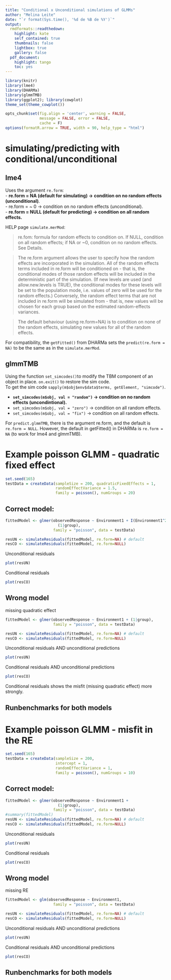 ```yaml
---
title: "Conditional x Unconditional simulations of GLMMs"
author: "Melina Leite"
date: "`r format(Sys.time(), '%d de %B de %Y')`"
output:
  rmdformats::readthedown:
    highlight: kate
    self_contained: true
    thumbnails: false
    lightbox: true
    gallery: false
  pdf_document:
    highlight: tango
    toc: yes
---
```


```r
library(knitr)
library(lme4)
library(DHARMa)
library(glmmTMB)
library(ggplot2); library(cowplot)
theme_set(theme_cowplot())

opts_chunk$set(fig.align = 'center', warning = FALSE, 
               message = FALSE, error = FALSE,
               cache = F)
options(formatR.arrow = TRUE, width = 90, help_type = "html")
```

# simulating/predicting with conditional/unconditional

## lme4

Uses the argument `re.form`:   
- **re.form = NA (default for simulating) ->  condition on no random effects (unconditional)**.   
- re.form = ~ 0 ->  condition on no random effects (unconditional).  
- **re.form = NULL (default for predicting) -> condition on all random effects.**

HELP page `simulate.merMod`:  

> re.fom: formula for random effects to condition on. If NULL, condition on all random effects; if NA or ~0, condition on no random effects. See Details.

> The re.form argument allows the user to specify how the random effects are incorporated in the simulation. All of the random effects terms included in re.form will be conditioned on - that is, the conditional modes of those random effects will be included in the deterministic part of the simulation. (If new levels are used (and allow.new.levels is TRUE), the conditional modes for these levels will be set to the population mode, i.e. values of zero will be used for the random effects.) Conversely, the random effect terms that are not included in re.form will be simulated from - that is, new values will be chosen for each group based on the estimated random-effects variances.

> The default behaviour (using re.form=NA) is to condition on none of the random effects, simulating new values for all of the random effects.


For compatibility, the `getFitted()` from DHARMa sets the `predict(re.form = NA)` to be the same as in the `simulate.merMod`.


## glmmTMB

Using the function `set_simcodes()`to modify the TBM component of an object in place. 
`on.exit()` to restore the sim code.  
To get the sim code `sapply(m$obj$env$data$terms, getElement, "simcode")`.  

- **`set_simcodes(m$obj, val = "random")` ->  condition on no random effects (uncondintional).**
- `set_simcodes(m$obj, val = "zero")` ->  condition on all random effects.
- `set_simcodes(m$obj, val = "fix")` ->  condition on all random effects.

For `predict.glmmTMB`, there is the argument re.form, and the default is `re.form = NULL`. However, the default in getFitted() in DHARMa is `re.form = NA` (to work for lme4 and glmmTMB).


# Example poisson GLMM - quadratic fixed effect

```r
set.seed(165)
testData = createData(sampleSize = 200, quadraticFixedEffects = 1,
                      randomEffectVariance = 1.5, 
                      family = poisson(), numGroups = 20)
```

## Correct model:

```r
fittedModel <- glmer(observedResponse ~ Environment1 + I(Environment1^2) +
                       (1|group), 
                     family = "poisson", data = testData)

resUN <- simulateResiduals(fittedModel, re.form=NA) # default
resCO <- simulateResiduals(fittedModel, re.form=NULL)
```

Unconditional residuals
```r
plot(resUN)
```

Conditional residuals
```r
plot(resCO)
```

## Wrong model

missing quadratic effect

```r
fittedModel <- glmer(observedResponse ~ Environment1 + (1|group), 
                     family = "poisson", data = testData)
```

```r
resUN <- simulateResiduals(fittedModel, re.form=NA) # default
resCO <- simulateResiduals(fittedModel, re.form=NULL)
```

Unconditional residuals AND unconditional predictions
```r
plot(resUN)
```

Conditional residuals AND unconditional predictions
```r
plot(resCO)
```

Conditional residuals shows the misfit (missing quadratic effect) more strongly.



## Runbenchmarks for both models
















# Example poisson GLMM - misfit in the RE

```r
set.seed(165)
testData = createData(sampleSize = 200, 
                      intercept = 1,
                      randomEffectVariance = 1, 
                      family = poisson(), numGroups = 10)
```


## Correct model:

```r
fittedModel <- glmer(observedResponse ~ Environment1 +
                       (1|group), 
                     family = "poisson", data = testData)
#summary(fittedModel)
resUN <- simulateResiduals(fittedModel, re.form=NA) # default
resCO <- simulateResiduals(fittedModel, re.form=NULL)
```

Unconditional residuals
```r
plot(resUN)
```

Conditional residuals
```r
plot(resCO)
```

## Wrong model

missing RE

```r
fittedModel <- glm(observedResponse ~ Environment1, 
                     family = "poisson", data = testData)
```

```r
resUN <- simulateResiduals(fittedModel, re.form=NA) # default
resCO <- simulateResiduals(fittedModel, re.form=NULL)
```

Unconditional residuals AND unconditional predictions
```r
plot(resUN)
```

Conditional residuals AND unconditional predictions
```r
plot(resCO)
```


## Runbenchmarks for both models















